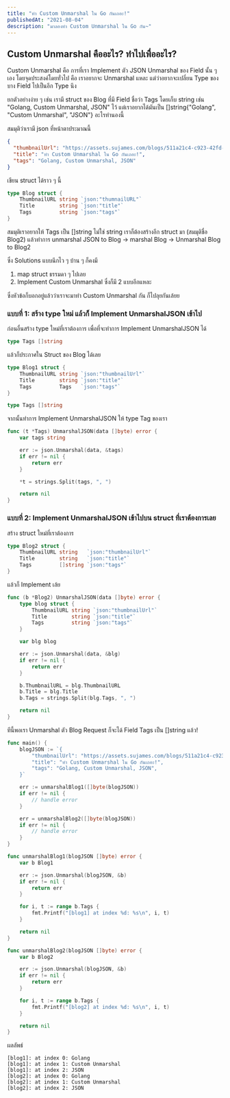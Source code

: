 ```yaml
---
title: "ทำ Custom Unmarshal ใน Go กันเถอะ!"
publishedAt: "2021-08-04"
description: "มาลองทำ Custom Unmarshal ใน Go กัน~"
---
```


## Custom Unmarshal คืออะไร? ทำไปเพื่ออะไร?

Custom Unmarshal คือ การที่เรา Implement ตัว JSON Unmarshal ของ Field นั้น ๆ เอง โดยจุดประสงค์โดยทั่วไป คือ เราอยากจะ Unmarshal แหละ แต่ว่าอยากจะเปลี่ยน Type ของบาง Field ไปเป็นอีก Type นึง

ยกตัวอย่างง่าย ๆ เช่น เรามี struct ของ Blog ที่มี Field ชื่อว่า Tags โดยเก็บ string เช่น "Golang, Custom Unmarshal, JSON" ไว้ แต่เราอยากได้มันเป็น []string{"Golang", "Custom Unmarshal", "JSON"} อะไรทำนองนี้

สมมุติว่าเรามี json ที่หน้าตาประมาณนี้

```json
{
  "thumbnailUrl": "https://assets.sujames.com/blogs/511a21c4-c923-42fd-996a-10c7ca114f77",
  "title": "ทำ Custom Unmarshal ใน Go กันเถอะ!",
  "tags": "Golang, Custom Unmarshal, JSON"
}
```

เขียน struct ได้ราว ๆ นี้

```go
type Blog struct {
	ThumbnailURL string `json:"thumnailURL"`
	Title        string `json:"title"`
	Tags         string `json:"tags"`
}
```

สมมุติเราอยากให้ Tags เป็น []string ไม่ใช่ string เราก็ต้องสร้างอีก struct มา (สมมุติชื่อ Blog2) แล้วทำการ unmarshal JSON to Blog -> marshal Blog -> Unmarshal Blog to Blog2

ซึ่ง Solutions แบบนึกไว ๆ บ้าน ๆ ก็คงมี

1. map struct ธรรมดา ๆ ไปเลย
2. Implement Custom Unmarshal ซึ่งก็มี 2 แบบอีกแหละ

ซึ่งหัวข้อก็บอกอยู่แล้วว่าเราจะมาทำ Custom Unmarshal กัน ก็ไปลุยกันเล้ยย

### แบบที่ 1: สร้าง type ใหม่ แล้วก็ Implement UnmarshalJSON เข้าไป

ก่อนอื่นสร้าง type ใหม่ที่เราต้องการ เพื่อที่จะทำการ Implement UnmarshalJSON ได้

```go
type Tags []string
```

แล้วก็ประกาศใน Struct ของ Blog ได้เลย

```go
type Blog1 struct {
	ThumbnailURL string `json:"thumbnailUrl"`
	Title        string `json:"title"`
	Tags         Tags   `json:"tags"`
}

type Tags []string
```

จากนั้นทำการ Implement UnmarshalJSON ให้ type Tag ของเรา

```go
func (t *Tags) UnmarshalJSON(data []byte) error {
	var tags string

	err := json.Unmarshal(data, &tags)
	if err != nil {
		return err
	}

	*t = strings.Split(tags, ", ")

	return nil
}
```

### แบบที่ 2: Implement UnmarshalJSON เข้าไปบน struct ที่เราต้องการเลย

สร้าง struct ใหม่ที่เราต้องการ

```go
type Blog2 struct {
	ThumbnailURL string   `json:"thumbnailUrl"`
	Title        string   `json:"title"`
	Tags         []string `json:"tags"`
}
```

แล้วก็ Implement เล้ย

```go
func (b *Blog2) UnmarshalJSON(data []byte) error {
	type blog struct {
		ThumbnailURL string `json:"thumbnailUrl"`
		Title        string `json:"title"`
		Tags         string `json:"tags"`
	}

	var blg blog

	err := json.Unmarshal(data, &blg)
	if err != nil {
		return err
	}

	b.ThumbnailURL = blg.ThumbnailURL
	b.Title = blg.Title
	b.Tags = strings.Split(blg.Tags, ", ")

	return nil
}
```

ทีนี้พอเรา Unmarshal ตัว Blog Request ก็จะได้ Field Tags เป็น []string แล้ว!

```go
func main() {
	blogJSON := `{
        "thumbnailUrl": "https://assets.sujames.com/blogs/511a21c4-c923-42fd-996a-10c7ca114f77",
        "title": "ทำ Custom Unmarshal ใน Go กันเถอะ!",
        "tags": "Golang, Custom Unmarshal, JSON",
    }`

	err := unmarshalBlog1([]byte(blogJSON))
	if err != nil {
		// handle error
	}

	err = unmarshalBlog2([]byte(blogJSON))
	if err != nil {
		// handle error
	}
}

func unmarshalBlog1(blogJSON []byte) error {
	var b Blog1

	err := json.Unmarshal(blogJSON, &b)
	if err != nil {
		return err
	}

	for i, t := range b.Tags {
		fmt.Printf("[blog1] at index %d: %s\n", i, t)
	}

	return nil
}

func unmarshalBlog2(blogJSON []byte) error {
	var b Blog2

	err := json.Unmarshal(blogJSON, &b)
	if err != nil {
		return err
	}

	for i, t := range b.Tags {
		fmt.Printf("[blog2] at index %d: %s\n", i, t)
	}

	return nil
}
```

ผลลัพธ์

```
[blog1]: at index 0: Golang
[blog1]: at index 1: Custom Unmarshal
[blog1]: at index 2: JSON
[blog2]: at index 0: Golang
[blog2]: at index 1: Custom Unmarshal
[blog2]: at index 2: JSON
```
